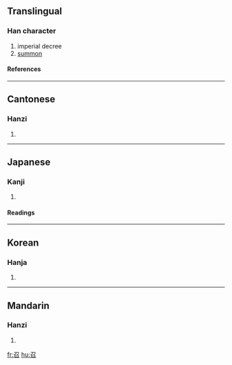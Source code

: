 ==Translingual==
===Han character===
{{Han char|rad=口|as=02|sn=5|four=1760<sub>2</sub>|canj=尸竹口 (SHR)}}
# imperial decree
# [[summon]]
====References====
{{Han ref|kx=0172.070|dkj=03241|dj=0383.030|hdz=10574.030|uh=53EC|ud=21484|bh=A56C|bd=42348}}
----
==Cantonese==
===Hanzi===
{{yue-hanzi|jyut=|y=jiu6, siu6}}
# {{defn|Cantonese}}
----
==Japanese==
===Kanji===
{{ja-kanji|grade=|rs=口02}}
# {{defn|Japanese}} 
====Readings====
{{ja-readings|on=[[しょう]] (shō)|kun=[[めす]] (mesu)}}
----
==Korean==
===Hanja===
{{ko-hanja|hangeul=[[소]], [[조]]|rv=so, jo|mr=so, cho}}
# {{defn|Korean}}
----
==Mandarin==
===Hanzi===
{{cmn-hanzi|pin=[[zhào]] (zhao4)|wg=chao<sup>4</sup>}}
# {{defn|Mandarin}}

[[fr:召]]
[[hu:召]]